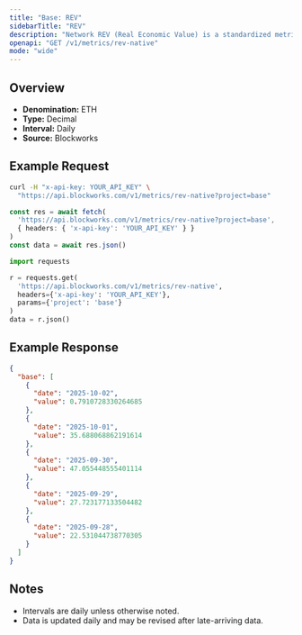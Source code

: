 ```yaml
---
title: "Base: REV"
sidebarTitle: "REV"
description: "Network REV (Real Economic Value) is a standardized metric that tracks blockchain value accrual generated by user activity. REV consists of both in-protocol transaction fees and out-of-protocol tips that users pay for transaction execution, so it measures the monetary demand to transact onchain."
openapi: "GET /v1/metrics/rev-native"
mode: "wide"
---
```


## Overview

- **Denomination:** ETH
- **Type:** Decimal
- **Interval:** Daily
- **Source:** Blockworks

## Example Request

<CodeGroup>

```bash cURL
curl -H "x-api-key: YOUR_API_KEY" \
  "https://api.blockworks.com/v1/metrics/rev-native?project=base"
```

```typescript TypeScript
const res = await fetch(
  'https://api.blockworks.com/v1/metrics/rev-native?project=base',
  { headers: { 'x-api-key': 'YOUR_API_KEY' } }
)
const data = await res.json()
```

```python Python
import requests

r = requests.get(
  'https://api.blockworks.com/v1/metrics/rev-native',
  headers={'x-api-key': 'YOUR_API_KEY'},
  params={'project': 'base'}
)
data = r.json()
```

</CodeGroup>

## Example Response

```json
{
  "base": [
    {
      "date": "2025-10-02",
      "value": 0.7910728330264685
    },
    {
      "date": "2025-10-01",
      "value": 35.688068862191614
    },
    {
      "date": "2025-09-30",
      "value": 47.055448555401114
    },
    {
      "date": "2025-09-29",
      "value": 27.723177133504482
    },
    {
      "date": "2025-09-28",
      "value": 22.531044738770305
    }
  ]
}
```

## Notes
- Intervals are daily unless otherwise noted.
- Data is updated daily and may be revised after late-arriving data.
